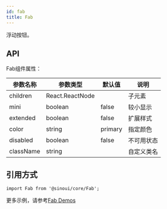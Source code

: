 ```yaml
---
id: fab
title: Fab
---
```


浮动按钮。

## API

Fab组件属性：

| 参数名称    | 参数类型      |默认值  | 说明                                                         |
| ----------- | --------------- |--------------- | ------------------------------------------------------------ |
| children    | React.ReactNode | |子元素  |
| mini    | boolean|false | 较小显示  |
| extended    | boolean |false | 扩展样式  |
| color    | string |primary | 指定颜色 |
| disabled    | boolean | false|不可用状态  |
| className   | string        |  | 自定义类名 |  

## 引用方式

```tsx
import Fab from '@sinoui/core/Fab';
```

更多示例，请参考[Fab Demos](/docs/components/fab)
